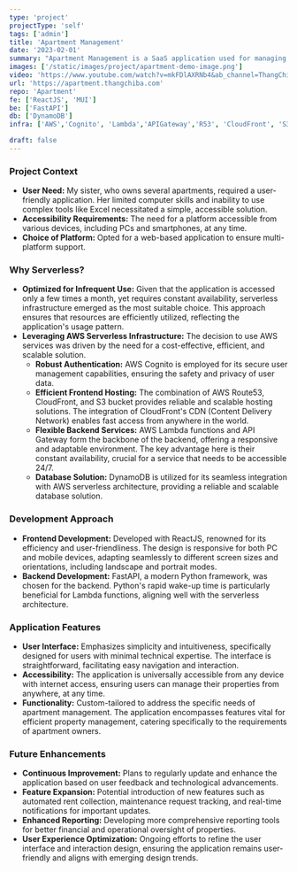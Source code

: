 ```yaml
---
type: 'project'
projectType: 'self'
tags: ['admin']
title: 'Apartment Management'
date: '2023-02-01'
summary: "Apartment Management is a SaaS application used for managing rental properties. The application will manage the rented rooms, customer information, and payment status. Since access is not frequent, the goal is to use AWS Serverless to optimize operational costs. For example, S3 for static web, Cognito for authentication, and Lambda Function for backend processing."
images: ['/static/images/project/apartment-demo-image.png']
video: 'https://www.youtube.com/watch?v=mkFDlAXRNb4&ab_channel=ThangChiba'
url: 'https://apartment.thangchiba.com'
repo: 'Apartment'
fe: ['ReactJS', 'MUI']
be: ['FastAPI']
db: ['DynamoDB']
infra: ['AWS','Cognito', 'Lambda','APIGateway','R53', 'CloudFront', 'S3']

draft: false
---
```



### **Project Context**

- **User Need:** My sister, who owns several apartments, required a user-friendly application. Her limited computer skills and inability to use complex tools like Excel necessitated a simple, accessible solution.
- **Accessibility Requirements:** The need for a platform accessible from various devices, including PCs and smartphones, at any time.
- **Choice of Platform:** Opted for a web-based application to ensure multi-platform support.

### **Why Serverless?**

- **Optimized for Infrequent Use:** Given that the application is accessed only a few times a month, yet requires constant availability, serverless infrastructure emerged as the most suitable choice. This approach ensures that resources are efficiently utilized, reflecting the application's usage pattern.
- **Leveraging AWS Serverless Infrastructure:** The decision to use AWS services was driven by the need for a cost-effective, efficient, and scalable solution.
  - **Robust Authentication:** AWS Cognito is employed for its secure user management capabilities, ensuring the safety and privacy of user data.
  - **Efficient Frontend Hosting:** The combination of AWS Route53, CloudFront, and S3 bucket provides reliable and scalable hosting solutions. The integration of CloudFront's CDN (Content Delivery Network) enables fast access from anywhere in the world.
  - **Flexible Backend Services:** AWS Lambda functions and API Gateway form the backbone of the backend, offering a responsive and adaptable environment. The key advantage here is their constant availability, crucial for a service that needs to be accessible 24/7.
  - **Database Solution:** DynamoDB is utilized for its seamless integration with AWS serverless architecture, providing a reliable and scalable database solution.


### **Development Approach**

- **Frontend Development:** Developed with ReactJS, renowned for its efficiency and user-friendliness. The design is responsive for both PC and mobile devices, adapting seamlessly to different screen sizes and orientations, including landscape and portrait modes.
- **Backend Development:** FastAPI, a modern Python framework, was chosen for the backend. Python's rapid wake-up time is particularly beneficial for Lambda functions, aligning well with the serverless architecture.

### **Application Features**

- **User Interface:** Emphasizes simplicity and intuitiveness, specifically designed for users with minimal technical expertise. The interface is straightforward, facilitating easy navigation and interaction.
- **Accessibility:** The application is universally accessible from any device with internet access, ensuring users can manage their properties from anywhere, at any time.
- **Functionality:** Custom-tailored to address the specific needs of apartment management. The application encompasses features vital for efficient property management, catering specifically to the requirements of apartment owners.

### **Future Enhancements**

- **Continuous Improvement:** Plans to regularly update and enhance the application based on user feedback and technological advancements.
- **Feature Expansion:** Potential introduction of new features such as automated rent collection, maintenance request tracking, and real-time notifications for important updates.
- **Enhanced Reporting:** Developing more comprehensive reporting tools for better financial and operational oversight of properties.
- **User Experience Optimization:** Ongoing efforts to refine the user interface and interaction design, ensuring the application remains user-friendly and aligns with emerging design trends.
